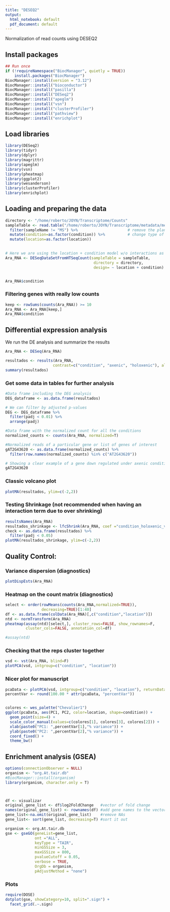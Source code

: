 ```yaml
---
title: "DESEQ2"
output:
  html_notebook: default
  pdf_document: default
---
```


Normalization of read counts using DESEQ2

## Install packages

```r

## Run once
if (!requireNamespace("BiocManager", quietly = TRUE))
    install.packages("BiocManager")
BiocManager::install(version = "3.12")
BiocManager::install("bioconductor")
BiocManager::install("pasilla")
BiocManager::install("DESeq2")
BiocManager::install("apeglm")
BiocManager::install("vsn")
BiocManager::install("clusterProfiler")
BiocManager::install("pathview")
BiocManager::install("enrichplot")

```

## Load libraries

```r

library(DESeq2)
library(tidyr)
library(dplyr)
library(magrittr)
library(apeglm)
library(vsn)
library(pheatmap)
library(ggplot2)
library(wesanderson)
library(clusterProfiler)
library(enrichplot)

```

## Loading and preparing the data

```r

directory <- "/home/roberto/JOYN/Transcriptome/Counts"
sampleTable <- read.table("/home/roberto/JOYN/Transcriptome/metadata/metadata.tsv", header = T) %>%
  filter(sampleName != "MS") %>%                      # remove the plants grown under MS
  mutate(condition=as.factor(condition)) %>%          # change type of those columns to factor
  mutate(location=as.factor(location))
  

# Here we are using the location + condition model w/o interactions as every location will be run separately
Ara_RNA <- DESeqDataSetFromHTSeqCount(sampleTable = sampleTable,
                                       directory = directory,
                                       design= ~ location + condition)


Ara_RNA$condition

```

### Filtering genes with really low counts

```r

keep <- rowSums(counts(Ara_RNA)) >= 10
Ara_RNA <- Ara_RNA[keep,]
Ara_RNA$condition
```

## Differential expression analysis

We run the DE analysis and summarize the results

```r
Ara_RNA <- DESeq(Ara_RNA)

resultados <- results(Ara_RNA,
                     contrast=c("condition", "axenic", "holoxenic"), alpha = 0.01)
summary(resultados)

```

### Get some data in tables for further analysis

```r

#Data frame including the DEG analysis
DEG_dataframe <- as.data.frame(resultados)

# We can filter by adjusted p-values
DEG <- DEG_dataframe %>%
  filter(padj < 0.01) %>%
  arrange(padj) 

#Data frame with the normalized count for all the conditions
normalized_counts <- counts(Ara_RNA, normalized=T)

#Normalized reads of a particular gene or list of genes of interest
gAT2G43620 <- as.data.frame(normalized_counts) %>%
  filter(row.names(normalized_counts) %in% c("AT2G43620"))

# Showing a clear example of a gene down regulated under axenic conditions
gAT2G43620

```

### Classic volcano plot

```r
plotMA(resultados, ylim=c(-2,2))
```

### Testing Shrinkage (not recommended when having an interaction term due to over shrinking)

```r

resultsNames(Ara_RNA)
resultados_shrinkage <- lfcShrink(Ara_RNA, coef ="condition_holoxenic_vs_axenic", type="apeglm")
check <- as.data.frame(resultados) %>%
  filter(padj < 0.05)
plotMA(resultados_shrinkage, ylim=c(-2,2))

```

## Quality Control:

### Variance dispersion (diagnostics)

```r

plotDispEsts(Ara_RNA)

```

### Heatmap on the count matrix (diagnostics)

```r


select <- order(rowMeans(counts(Ara_RNA,normalized=TRUE)),
                decreasing=TRUE)[1:40]
df <- as.data.frame(colData(Ara_RNA)[,c("condition","location")])
ntd <- normTransform(Ara_RNA)
pheatmap(assay(ntd)[select,], cluster_rows=FALSE, show_rownames=F,
         cluster_cols=FALSE, annotation_col=df)

#assay(ntd)
```

### Checking that the reps cluster together

```r

vsd <- vst(Ara_RNA, blind=F)
plotPCA(vsd, intgroup=c("condition", "location"))

```

### Nicer plot for manuscript

```r

pcaData <- plotPCA(vsd, intgroup=c("condition", "location"), returnData=TRUE)
percentVar <- round(100.00 * attr(pcaData, "percentVar"))


colores <- wes_palette("Chevalier1")
ggplot(pcaData, aes(PC1, PC2, color=location, shape=condition)) +
  geom_point(size=4) +
  scale_color_manual(values=c(colores[1], colores[3], colores[2])) +
  xlab(paste0("PC1: ",percentVar[1],"% variance")) +
  ylab(paste0("PC2: ",percentVar[2],"% variance")) + 
  coord_fixed() +
  theme_bw()

```

## Enrichment analysis (GSEA)

```r

options(connectionObserver = NULL)
organism <- "org.At.tair.db"
#BiocManager::install(organism)
library(organism, character.only = T)



df <- visualizar
original_gene_list <- df$log2FoldChange   #vector of fold change
names(original_gene_list) <- rownames(df) #add gene names to the vector
gene_list<-na.omit(original_gene_list)    #remove NAs
gene_list<- sort(gene_list, decreasing=T) #sort it out

organism <- org.At.tair.db
gse <- gseGO(geneList=gene_list, 
             ont ="ALL", 
             keyType = "TAIR", 
             minGSSize = 3, 
             maxGSSize = 800, 
             pvalueCutoff = 0.05, 
             verbose = TRUE, 
             OrgDb = organism, 
             pAdjustMethod = "none")


```

### Plots

```r

require(DOSE)
dotplot(gse, showCategory=10, split=".sign") + 
  facet_grid(.~.sign)



```
